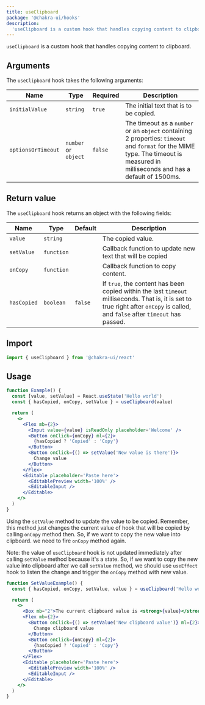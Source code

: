 ```yaml
---
title: useClipboard
package: '@chakra-ui/hooks'
description:
  'useClipboard is a custom hook that handles copying content to clipboard.'
---
```


`useClipboard` is a custom hook that handles copying content to clipboard.

## Arguments

The `useClipboard` hook takes the following arguments:

| Name               | Type                 | Required | Description                                                                                                                                                                      |
| ------------------ | -------------------- | -------- | -------------------------------------------------------------------------------------------------------------------------------------------------------------------------------- |
| `initialValue`     | `string`             | `true`   | The initial text that is to be copied.                                                                                                                                          |
| `optionsOrTimeout` | `number` or `object` | `false`  | The timeout as a `number` or an `object` containing 2 properties: `timeout` and `format` for the MIME type. The timeout is measured in milliseconds and has a default of 1500ms. |

## Return value

The `useClipboard` hook returns an object with the following fields:

| Name        | Type       | Default | Description                                                                                                                                                                       |
| ----------- | ---------- | ------- | --------------------------------------------------------------------------------------------------------------------------------------------------------------------------------- |
| `value`     | `string`   |         | The copied value.  
| `setValue`  | `function` |         | Callback function to update new text that will be copied                                                                                                                                                  |
| `onCopy`    | `function` |         | Callback function to copy content.                                                                                                                                                |
| `hasCopied` | `boolean`  | `false` | If `true`, the content has been copied within the last `timeout` milliseconds. That is, it is set to true right after `onCopy` is called, and `false` after `timeout` has passed. |

## Import

```js
import { useClipboard } from '@chakra-ui/react'
```

## Usage

```jsx
function Example() {
  const [value, setValue] = React.useState('Hello world')
  const { hasCopied, onCopy, setValue } = useClipboard(value)

  return (
    <>
      <Flex mb={2}>
        <Input value={value} isReadOnly placeholder='Welcome' />
        <Button onClick={onCopy} ml={2}>
          {hasCopied ? 'Copied' : 'Copy'}
        </Button>
        <Button onClick={() => setValue('New value is there')}>
          Change value
        </Button>
      </Flex>
      <Editable placeholder='Paste here'>
        <EditablePreview width='100%' />
        <EditableInput />
      </Editable>
    </>
  )
}
```

Using the `setValue` method to update the value to be copied.
Remember, this method just changes the current value of hook that will be copied by calling `onCopy` method then.
So, if we want to copy the new value into clipboard. we need to fire `onCopy` method again.

Note: the value of `useClipboard` hook is not updated immediately after calling `setValue` method because it's a state. So, if we want to copy the new value into clipboard after we call `setValue` method, we should use `useEffect` hook to listen the change and trigger the `onCopy` method with new value.

```jsx
function SetValueExample() {
  const { hasCopied, onCopy, setValue, value } = useClipboard('Hello world')

  return (
    <>
      <Box mb="2">The current clipboard value is <strong>{value}</strong></Box>
      <Flex mb={2}>
        <Button onClick={() => setValue('New clipboard value')} ml={2}>
          Change clipboard value
        </Button>
        <Button onClick={onCopy} ml={2}>
          {hasCopied ? 'Copied' : 'Copy'}
        </Button>
      </Flex>
      <Editable placeholder='Paste here'>
        <EditablePreview width='100%' />
        <EditableInput />
      </Editable>
    </>
  )
}
```

